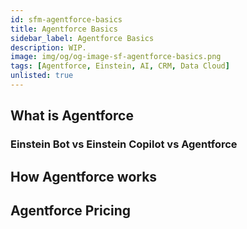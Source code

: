 ```yaml
---
id: sfm-agentforce-basics
title: Agentforce Basics
sidebar_label: Agentforce Basics
description: WIP.
image: img/og/og-image-sf-agentforce-basics.png
tags: [Agentforce, Einstein, AI, CRM, Data Cloud]
unlisted: true
---
```



<LeadText content='WIP.' />

## What is Agentforce

### Einstein Bot vs Einstein Copilot vs Agentforce

## How Agentforce works

## Agentforce Pricing

